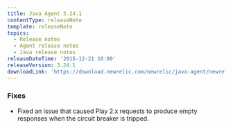 ```yaml
---
title: Java Agent 3.24.1
contentType: releaseNote
template: releaseNote
topics:
  - Release notes
  - Agent release notes
  - Java release notes
releaseDateTime: '2015-12-21 10:00'
releaseVersion: 3.24.1
downloadLink: 'https://download.newrelic.com/newrelic/java-agent/newrelic-agent/3.24.1/'
---
```


### Fixes

* Fixed an issue that caused Play 2.x requests to produce empty responses when the circuit breaker is tripped.
